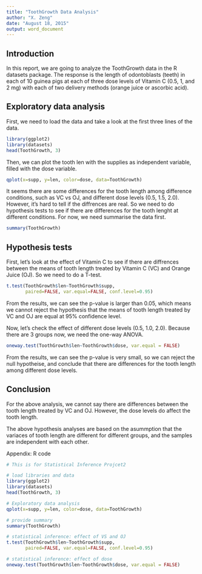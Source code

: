 ```yaml
---
title: "ToothGrowth Data Analysis"
author: "X. Zeng"
date: "August 18, 2015"
output: word_document
---
```


## Introduction

In this report, we are going to analyze the ToothGrowth data in the R datasets package. The response is the length of odontoblasts (teeth) in each of 10 guinea pigs at each of three dose levels of Vitamin C (0.5, 1, and 2 mg) with each of two delivery methods (orange juice or ascorbic acid).

## Exploratory data analysis

First, we need to load the data and take a look at the first three lines of the data.

```r
library(ggplot2)
library(datasets)
head(ToothGrowth, 3)
```

Then, we can plot the tooth len with the supplies as independent variable, filled with the dose variable. 

```r
qplot(x=supp, y=len, color=dose, data=ToothGrowth)
```

It seems there are some differences for the tooth length among difference conditions, such as VC vs OJ, and different dose levels (0.5, 1.5, 2.0). However, it's hard to tell if the diffrences are real. So we need to do hypothesis tests to see if there are differences for the tooth lenght at different conditions. For now, we need summarise the data first.

```r
summary(ToothGrowth)
```

## Hypothesis tests

First, let's look at the effect of Vitamin C to see if there are diffrences between the means of tooth length treated by Vitamin C (VC) and Orange Juice (OJ). So we need to do a T-test.

```r
t.test(ToothGrowth$len~ToothGrowth$supp,
       paired=FALSE, var.equal=FALSE, conf.level=0.95)
```

From the results, we can see the p-value is larger than 0.05, which means we cannot reject the hypothesis that the means of tooth length treated by VC and OJ are equal at 95% confidence level.

Now, let's check the effect of different dose levels (0.5, 1.0, 2.0). Because there are 3 groups now, we need the one-way ANOVA.

```r
oneway.test(ToothGrowth$len~ToothGrowth$dose, var.equal = FALSE)
```

From the results, we can see the p-value is very small, so we can reject the null hypotheise, and conclude that there are differences for the tooth length among different dose levels.

## Conclusion

For the above analysis, we cannot say there are differences between the tooth length treated by VC and OJ. However, the dose levels do affect the tooth length.

The above hypothesis analyses are based on the asummption that the variaces of tooth length are different for different groups, and the samples are independent with each other.

Appendix: R code
```r
# This is for Statistical Inference Projcet2

# load libraries and data
library(ggplot2)
library(datasets)
head(ToothGrowth, 3)

# Exploratory data analysis
qplot(x=supp, y=len, color=dose, data=ToothGrowth)

# provide summary
summary(ToothGrowth)

# statistical inference: effect of VS and OJ
t.test(ToothGrowth$len~ToothGrowth$supp,
       paired=FALSE, var.equal=FALSE, conf.level=0.95)

# statistical inference: effect of dose
oneway.test(ToothGrowth$len~ToothGrowth$dose, var.equal = FALSE)
```
